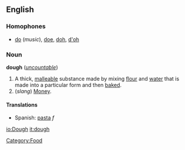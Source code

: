 ==English==
===Homophones===
*[[do]] (''music''), [[doe]], [[doh]], [[d'oh]]

===Noun===
'''dough''' (''[[uncountable]]'')

#A thick, [[malleable]] substance made by mixing [[flour]] and [[water]] that is made into a particular form and then [[bake]]d.
#(''slang'') [[Money]].

====Translations====
*Spanish: [[pasta]] ''f''

[[io:Dough]]
[[it:dough]]

[[Category:Food]]